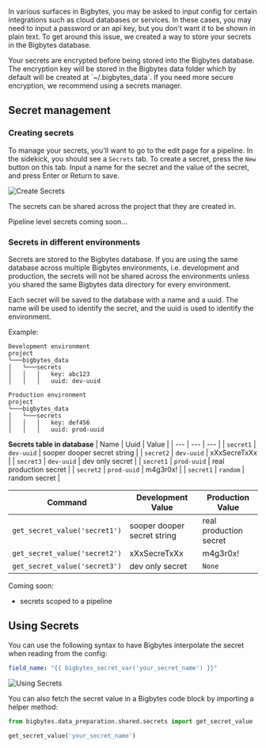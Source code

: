 In various surfaces in Bigbytes, you may be asked to input config for certain integrations
such as cloud databases or services. In these cases, you may need to input a password
or an api key, but you don't want it to be shown in plain text. To get around this issue,
we created a way to store your secrets in the Bigbytes database.

<Warning>
  Your secrets are encrypted before being stored into the Bigbytes database. The encryption key
  will be stored in the Bigbytes data folder which by default will be created at `~/.bigbytes_data`. If
  you need more secure encryption, we recommend using a secrets manager.
</Warning>

## Secret management

### Creating secrets

To manage your secrets, you'll want to go to the edit page for a pipeline. In the sidekick,
you should see a `Secrets` tab. To create a secret, press the `New` button on this tab.
Input a name for the secret and the value of the secret, and press Enter or Return to save.

![Create Secrets](https://github.com/getbigbytes/assets/blob/main/create-secrets.png?raw=True)

The secrets can be shared across the project that they are created in.

Pipeline level secrets coming soon...

### Secrets in different environments

Secrets are stored to the Bigbytes database. If you are using the same database across multiple
Bigbytes environments, i.e. development and production, the secrets will not be shared across the environments
unless you shared the same Bigbytes data directory for every environment.

Each secret will be saved to the database with a name and a uuid. The name will be used to identify
the secret, and the uuid is used to identify the environment.

Example:

```
Development environment
project
└───bigbytes_data
│   └───secrets
│   │   │   key: abc123
│   │   │   uuid: dev-uuid

Production environment
project
└───bigbytes_data
│   └───secrets
│   │   │   key: def456
│   │   │   uuid: prod-uuid
```

<b>Secrets table in database</b>
| Name | Uuid | Value |
| --- | --- | --- |
| `secret1` | `dev-uuid` | sooper dooper secret string |
| `secret2` | `dev-uuid` | xXxSecreTxXx |
| `secret3` | `dev-uuid` | dev only secret |
| `secret1` | `prod-uuid` | real production secret |
| `secret2` | `prod-uuid` | m4g3r0x! |
| `secret1` | `random` | random secret |


| Command | Development Value | Production Value |
| --- | --- | --- |
| `get_secret_value('secret1')` | sooper dooper secret string | real production secret |
| `get_secret_value('secret2')` | xXxSecreTxXx | m4g3r0x! |
| `get_secret_value('secret3')` | dev only secret | `None` |

Coming soon:
* secrets scoped to a pipeline

## Using Secrets

You can use the following syntax to have Bigbytes interpolate the secret when reading from the config:

```yaml
field_name: "{{ bigbytes_secret_var('your_secret_name') }}"
```

![Using Secrets](https://github.com/getbigbytes/assets/blob/main/using-secrets.png?raw=True)

You can also fetch the secret value in a Bigbytes code block by importing a helper method:

```python
from bigbytes.data_preparation.shared.secrets import get_secret_value

get_secret_value('your_secret_name')
```
